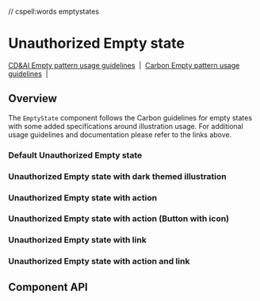// cspell:words emptystates

# Unauthorized Empty state

[CD&AI Empty pattern usage guidelines](https://pages.github.ibm.com/cdai-design/pal/patterns/empty-state/usage/)
&nbsp;|&nbsp;
[Carbon Empty pattern usage guidelines](https://www.carbondesignsystem.com/patterns/empty-states-pattern/)
&nbsp;|&nbsp;

## Overview

The `EmptyState` component follows the Carbon guidelines for empty states with
some added specifications around illustration usage. For additional usage
guidelines and documentation please refer to the links above.

### Default Unauthorized Empty state

<Canvas>
  <Story id="components-emptystate-unauthorizedemptystate--default" />
</Canvas>

### Unauthorized Empty state with dark themed illustration

<Canvas>
  <Story id="components-emptystate-unauthorizedemptystate--with-dark-mode-illustration" />
</Canvas>

### Unauthorized Empty state with action

<Canvas>
  <Story id="components-emptystate-unauthorizedemptystate--with-action" />
</Canvas>

### Unauthorized Empty state with action (Button with icon)

<Canvas>
  <Story
    id="with-action-icon-button"
  />
</Canvas>

### Unauthorized Empty state with link

<Canvas>
  <Story id="components-emptystate-unauthorizedemptystate--with-link" />
</Canvas>

### Unauthorized Empty state with action and link

<Canvas>
  <Story id="components-emptystate-unauthorizedemptystate--with-action-and-link" />
</Canvas>


## Component API

<ArgsTable />
